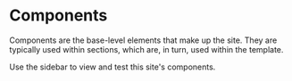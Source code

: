 
<Meta title="Components/Intro" />

# Components

Components are the base-level elements that make up the site. They are typically used within sections, which are, in turn, used within the template.

Use the sidebar to view and test this site's components.
